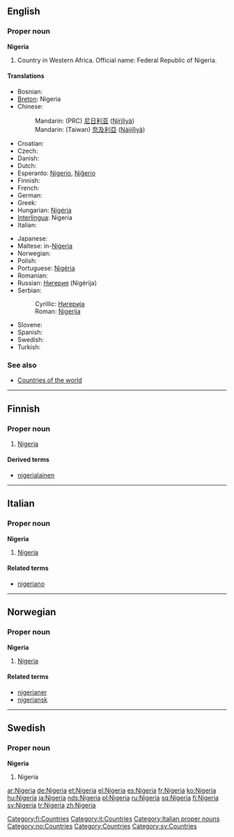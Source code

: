 {{see|Niger}}

==English==
{{wikipedia}}

===Proper noun===
'''Nigeria'''

# Country in Western Africa. Official name: Federal Republic of Nigeria.

====Translations====
{{top}}
* Bosnian: {{t-|bs|Nigerija|f}}
* [[Breton]]: Nigeria
* Chinese:
*: Mandarin: (PRC) [[尼日利亚]] ([[Nírìlìyà]])
*: Mandarin: (Taiwan) [[奈及利亞]] ([[Nàijílìyà]])
* Croatian: {{t-|hr|Nigerija|f}}
* Czech: {{t-|cs|Nigérie|f}}
* Danish: {{t-|da|Nigeria}}
* Dutch: {{t-|nl|Nigeria}}
* Esperanto: [[Nigerio]], [[Niĝerio]]
* Finnish: {{t+|fi|Nigeria}}
* French: {{t+|fr|Nigeria|m}}
* German: {{t+|de|Nigeria}}
* Greek: {{t+|el|Νιγηρία|f|tr=Nigiría|sc=Grek}}
* Hungarian: [[Nigéria]]
* [[Interlingua]]: Nigeria
* Italian: {{t-|it|Nigeria|f}}
{{mid}}
* Japanese: {{t-|ja|ナイジェリア|tr=Naijeria|sc=Jpan}}
* Maltese: in-[[Niġerja]]
* Norwegian: {{t-|no|Nigeria}}
* Polish: {{t+|pl|Nigeria|f}}
* Portuguese: [[Nigéria]] {{f}}
* Romanian: {{t-|ro|Nigeria|f}}
* Russian: [[Нигерия]] (Nigérija) {{f}}
* Serbian:
*: Cyrillic: [[Нигерија#Serbian|Нигерија]] {{f}}
*: Roman: [[Nigerija#Serbian|Nigerija]] {{f}}
* Slovene: {{t-|sl|Nigerija|f}}
* Spanish: {{t+|es|Nigeria|f}}
* Swedish: {{t+|sv|Nigeria}}
* Turkish: {{t+|tr|Nijerya}}
{{bottom}}

===See also===
*[[Appendix:Countries of the world|Countries of the world]]

----

==Finnish==
{{wikipedia|lang=fi}}

===Proper noun===
{{fi-noun|proper=true}}

# [[#English|Nigeria]]

====Derived terms====
* [[nigerialainen]]

[[Category:fi:Countries]]

----

==Italian==
{{wikipedia|lang=it}}

===Proper noun===
'''Nigeria''' {{f}}

# [[#English|Nigeria]]

====Related terms====
*[[nigeriano]]

[[Category:it:Countries]]
[[Category:Italian proper nouns]]

----

==Norwegian==

===Proper noun===
'''Nigeria'''

# [[#English|Nigeria]]

====Related terms====
*[[nigerianer]]
*[[nigeriansk]]

[[Category:no:Countries]]

----

==Swedish==

===Proper noun===
'''Nigeria'''

# Nigeria

[[Category:Countries]]
[[Category:sv:Countries]]

[[ar:Nigeria]]
[[de:Nigeria]]
[[et:Nigeria]]
[[el:Nigeria]]
[[es:Nigeria]]
[[fr:Nigeria]]
[[ko:Nigeria]]
[[hu:Nigeria]]
[[ja:Nigeria]]
[[nds:Nigeria]]
[[pl:Nigeria]]
[[ru:Nigeria]]
[[sq:Nigeria]]
[[fi:Nigeria]]
[[sv:Nigeria]]
[[tr:Nigeria]]
[[zh:Nigeria]]